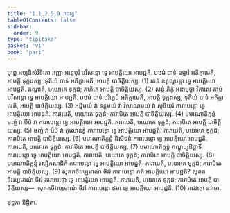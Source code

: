 ```yaml
---
title: "1.1.2.5.9 រាជវគ្គ"
tableOfContents: false
sidebar:
  order: 9
type: "tipitaka"
basket: "vi"
book: "pari"
---
```



<DynamicBreadcrumb />

<Division number="173" book="pari">

<Paragraph number="475" book="pari">
បុព្ពេ អប្បដិសំវិទិតោ រញ្ញោ អន្តេបុរំ បវិសន្តោ ទ្វេ អាបត្តិយោ អាបជ្ជតិ. បឋមំ បាទំ ឧម្មារំ អតិក្កាមេតិ, អាបត្តិ ទុក្កដស្ស; ទុតិយំ បាទំ អតិក្កាមេតិ, អាបត្តិ បាចិត្តិយស្ស. (1)
</Paragraph>

<Paragraph number="476" book="pari">
រតនំ ឧគ្គណ្ហន្តោ ទ្វេ អាបត្តិយោ អាបជ្ជតិ. គណ្ហាតិ, បយោគេ ទុក្កដំ; គហិតេ អាបត្តិ បាចិត្តិយស្ស. (2)
</Paragraph>

<Paragraph number="477" book="pari">
សន្តំ ភិក្ខុំ អនាបុច្ឆា វិកាលេ គាមំ បវិសន្តោ ទ្វេ អាបត្តិយោ អាបជ្ជតិ. បឋមំ បាទំ បរិក្ខេបំ អតិក្កាមេតិ, អាបត្តិ ទុក្កដស្ស; ទុតិយំ បាទំ អតិក្កាមេតិ, អាបត្តិ បាចិត្តិយស្ស. (3)
</Paragraph>

<Paragraph number="478" book="pari">
អដ្ឋិមយំ វា ទន្តមយំ វា វិសាណមយំ វា សូចិឃរំ ការាបេន្តោ ទ្វេ អាបត្តិយោ អាបជ្ជតិ. ការាបេតិ, បយោគេ ទុក្កដំ; ការាបិតេ អាបត្តិ បាចិត្តិយស្ស. (4)
</Paragraph>

<Paragraph number="479" book="pari">
បមាណាតិក្កន្តំ មញ្ចំ វា បីឋំ វា ការាបេន្តោ ទ្វេ អាបត្តិយោ អាបជ្ជតិ. ការាបេតិ, បយោគេ ទុក្កដំ; ការាបិតេ អាបត្តិ បាចិត្តិយស្ស. (5)
</Paragraph>

<Paragraph number="480" book="pari">
មញ្ចំ វា បីឋំ វា តូលោនទ្ធំ ការាបេន្តោ ទ្វេ អាបត្តិយោ អាបជ្ជតិ. ការាបេតិ, បយោគេ ទុក្កដំ; ការាបិតេ អាបត្តិ បាចិត្តិយស្ស. (6)
</Paragraph>

<Paragraph number="481" book="pari">
បមាណាតិក្កន្តំ និសីទនំ ការាបេន្តោ ទ្វេ អាបត្តិយោ អាបជ្ជតិ. ការាបេតិ, បយោគេ ទុក្កដំ; ការាបិតេ អាបត្តិ បាចិត្តិយស្ស. (7)
</Paragraph>

<Paragraph number="482" book="pari">
បមាណាតិក្កន្តំ កណ្ឌុប្បដិច្ឆាទឹ ការាបេន្តោ ទ្វេ អាបត្តិយោ អាបជ្ជតិ. ការាបេតិ, បយោគេ ទុក្កដំ; ការាបិតេ អាបត្តិ បាចិត្តិយស្ស. (8)
</Paragraph>

<Paragraph number="483" book="pari">
បមាណាតិក្កន្តំ វស្សិកសាដិកំ ការាបេន្តោ ទ្វេ អាបត្តិយោ អាបជ្ជតិ. ការាបេតិ, បយោគេ ទុក្កដំ; ការាបិតេ អាបត្តិ បាចិត្តិយស្ស. (9)
</Paragraph>

<Paragraph number="484" book="pari">
សុគតចីវរប្បមាណំ ចីវរំ ការាបេន្តោ កតិ អាបត្តិយោ អាបជ្ជតិ? សុគតចីវរប្បមាណំ ចីវរំ ការាបេន្តោ ទ្វេ អាបត្តិយោ អាបជ្ជតិ. ការាបេតិ, បយោគេ ទុក្កដំ; ការាបិតេ អាបត្តិ បាចិត្តិយស្ស—  សុគតចីវរប្បមាណំ ចីវរំ ការាបេន្តោ ឥមា ទ្វេ អាបត្តិយោ អាបជ្ជតិ. (10)

</Paragraph>
</Division>

<Paragraph number="485" type="center" book="pari">
រាជវគ្គោ នវមោ.

  
ខុទ្ទកា និដ្ឋិតា.
</Paragraph>